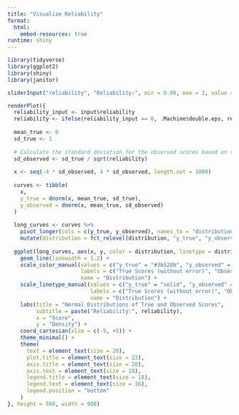 ```yaml
---
title: "Visualize Reliability"
format: 
  html:
    embed-resources: true
runtime: shiny
---
```


```r

library(tidyverse)
library(ggplot2)
library(shiny)
library(janitor)

```

```r

sliderInput("reliability", "Reliability:", min = 0.00, max = 1, value = 0.7)

```

```r

renderPlot({
  reliability_input <- input$reliability
  reliability <- ifelse(reliability_input == 0, .Machine$double.eps, reliability_input) # Prevent division by zero
  
  mean_true <- 0
  sd_true <- 1
  
  # Calculate the standard deviation for the observed scores based on the reliability
  sd_observed <- sd_true / sqrt(reliability)
  
  x <- seq(-4 * sd_observed, 4 * sd_observed, length.out = 1000)
  
  curves <- tibble(
    x,
    y_true = dnorm(x, mean_true, sd_true),
    y_observed = dnorm(x, mean_true, sd_observed)
  )
  
  long_curves <- curves %>%
    pivot_longer(cols = c(y_true, y_observed), names_to = "distribution", values_to = "y") |>
    mutate(distribution = fct_relevel(distribution, "y_true", "y_observed"))
  
  ggplot(long_curves, aes(x, y, color = distribution, linetype = distribution)) +
    geom_line(linewidth = 1.2) +
    scale_color_manual(values = c("y_true" = "#3b528b", "y_observed" = "#5ec962"),
                       labels = c("True Scores (without error)", "Observed Scores (with error)"),
                       name = "Distribution") +
    scale_linetype_manual(values = c("y_true" = "solid", "y_observed" = "dashed"),
                          labels = c("True Scores (without error)", "Observed Scores (with error)"),
                          name = "Distribution") +
    labs(title = "Normal Distributions of True and Observed Scores",
         subtitle = paste("Reliability:", reliability),
         x = "Score",
         y = "Density") +
    coord_cartesian(xlim = c(-5, +5)) +
    theme_minimal() +
    theme(
      text = element_text(size = 20),
      plot.title = element_text(size = 22),
      axis.title = element_text(size = 20),
      axis.text = element_text(size = 18),
      legend.title = element_text(size = 18),
      legend.text = element_text(size = 16),
      legend.position = "bottom"
    )
}, height = 500, width = 900)

```


